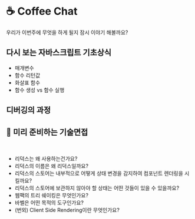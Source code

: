 
# ☕️ Coffee Chat

우리가 이번주에 무엇을 하게 될지 잠시 이야기 해볼까요?

## 다시 보는 자바스크립트 기초상식

- 매개변수
- 함수 리턴값
- 화살표 함수
- 함수 생성 vs 함수 실행

## 디버깅의 과정

## 🥸 미리 준비하는 기술면접

<br />
<Alert
  showIcon
  message="평일에 아래 질문들에 대해 모두 상세하게 리서치 하기는 어려울 수 있습니다. 그럴 경우, 추가적으로 주말 시간을 활용하여 리서치해보시고 노션이나 블로그 등에 반드시 정리해보도록 하세요. 그리고 정리한 내용 중 다음 과제에서 적용해볼 수 있는 부분은 반드시 시도해보세요."
  type="info"
/>

- 리덕스는 왜 사용하는건가요?
- 리덕스의 이름은 왜 리덕스일까요?
- 리덕스의 스토어는 내부적으로 어떻게 상태 변경을 감지하여 컴포넌트 렌더링을 시킬까요?
- 리덕스의 스토어에 보관하지 않아야 할 상태는 어떤 것들이 있을 수 있을까요?
- 웹팩의 트리 쉐이킹은 무엇인가요?
- 바벨은 어떤 목적의 도구인가요?
- (번외) Client Side Rendering이란 무엇인가요?